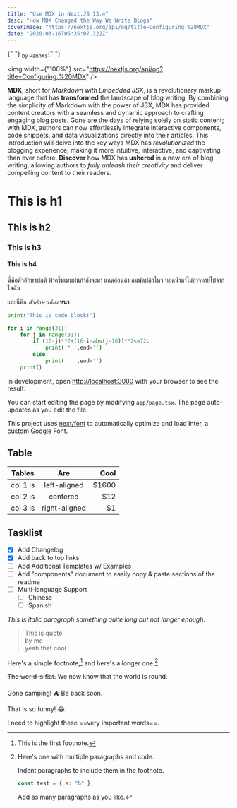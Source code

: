 ```yaml
---
title: "Use MDX in Next.JS 13.4"
desc: "How MDX Changed the Way We Write Blogs"
coverImage: "https://nextjs.org/api/og?title=Configuring:%20MDX"
date: "2020-03-16T05:35:07.322Z"
---
```


<p style={{ textAlign: "end" }}>
    {" "}
    <sub>by PannKs</sub>{" "}
</p>

<img width={"100%"} src="https://nextjs.org/api/og?title=Configuring:%20MDX" />

**MDX**, short for _Markdown with Embedded JSX_, is a revolutionary markup language that has **transformed** the landscape of blog writing. By combining the simplicity of Markdown with the power of JSX, MDX has provided content creators with a seamless and dynamic approach to crafting engaging blog posts. Gone are the days of relying solely on static content; with MDX, authors can now effortlessly integrate interactive components, code snippets, and data visualizations directly into their articles. This introduction will delve into the key ways MDX has _revolutionized_ the blogging experience, making it more intuitive, interactive, and captivating than ever before. **Discover** how MDX has **ushered** in a new era of blog writing, allowing authors to _fully unleash their creativity_ and deliver compelling content to their readers.

# This is h1

## This is h2

### This is h3

#### This is h4

นี่คือตัวอักษรปกติ ฟ้าครึ้มเมฆฝนกำลังจะมา แดดอ่อนล้า ลมพัดปลิวไหว หยดน้ำตาไม่อาจหายไปจากใจฉัน

และนี่คือ _ตัวอักษรเอียง_ **หนา**

```python
print("This is code block!")

for i in range(31):
    for j in range(31):
        if (16-j)**2+(16-i-abs(j-16))**2<=72:
            print('* ',end='')
        else:
            print('  ',end='')
    print()
```

in development, open [http://localhost:3000](http://localhost:3000) with your browser to see the result.

You can start editing the page by modifying `app/page.tsx`. The page auto-updates as you edit the file.

This project uses [next/font](https://nextjs.org/docs/basic-features/font-optimization) to automatically optimize and load Inter, a custom Google Font.

## Table

| Tables   |      Are      |  Cool |
| -------- | :-----------: | ----: |
| col 1 is | left-aligned  | $1600 |
| col 2 is |   centered    |   $12 |
| col 3 is | right-aligned |    $1 |

## Tasklist

-   [x] Add Changelog
-   [x] Add back to top links
-   [ ] Add Additional Templates w/ Examples
-   [ ] Add "components" document to easily copy & paste sections of the readme
-   [ ] Multi-language Support
    -   [ ] Chinese
    -   [ ] Spanish

_This is italic paragraph something quite long but not longer enough._

> This is quote  
> by me  
> yeah that cool

Here's a simple footnote,[^1] and here's a longer one.[^bignote]

~~The world is flat.~~ We now know that the world is round.

Gone camping! :tent: Be back soon.

That is so funny! :joy:

I need to highlight these ==very important words==.

[^1]: This is the first footnote.
[^bignote]: Here's one with multiple paragraphs and code.

    Indent paragraphs to include them in the footnote.

    ```javascript
    const test = { a: "b" };
    ```

    Add as many paragraphs as you like.
